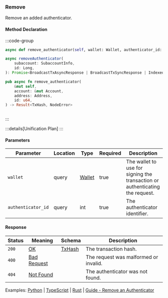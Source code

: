 ### Remove

Remove an added authenticator.

#### Method Declaration

:::code-group

```python [Python]
async def remove_authenticator(self, wallet: Wallet, authenticator_id: int)
```

```typescript [TypeScript]
async removeAuthenticator(
    subaccount: SubaccountInfo,
    id: Long,
): Promise<BroadcastTxAsyncResponse | BroadcastTxSyncResponse | IndexedTx>
```

```rust [Rust]
pub async fn remove_authenticator(
    &mut self,
    account: &mut Account,
    address: Address,
    id: u64,
) -> Result<TxHash, NodeError>
```

```url [API]

```

:::

:::details[Unification Plan]
:::

#### Parameters

| Parameter          | Location | Type     | Required | Description                                                                  |
| ------------------ | -------- | -------- | -------- | ---------------------------------------------------------------------------- |
| `wallet`           | query    | [Wallet] | true     | The wallet to use for signing the transaction or authenticating the request. |
| `authenticator_id` | query    | int      | true     | The authenticator identifier.                                                |

#### Response

| Status | Meaning       | Schema   | Description                           |
| ------ | ------------- | -------- | ------------------------------------- |
| `200`  | [OK]          | [TxHash] | The transaction hash.                 |
| `400`  | [Bad Request] |          | The request was malformed or invalid. |
| `404`  | [Not Found]   |          | The authenticator was not found.      |

Examples: [Python] | [TypeScript] | [Rust] | [Guide - Remove an Authenticator]

[Python]: https://github.com/dydxprotocol/v4-clients/blob/3e8c7e1b960291b7ef273962d374d9934a5c4d33/v4-client-py-v2/examples/authenticator_management.py#L68
[TypeScript]: https://github.com/dydxprotocol/v4-clients/blob/3e8c7e1b960291b7ef273962d374d9934a5c4d33/v4-client-js/examples/permissioned_keys_example.ts#L50
[Rust]: https://github.com/dydxprotocol/v4-clients/blob/3e8c7e1b960291b7ef273962d374d9934a5c4d33/v4-client-rs/client/examples/authenticator.rs#L146
[Guide - Remove an Authenticator]: ../../interaction/permissioned-keys#remove-the-authenticator
[Wallet]: /types/wallet
[TxHash]: /types/tx_hash
[Bad Request]: /types/bad-request
[Not Found]: /types/not-found
[OK]: /types/ok